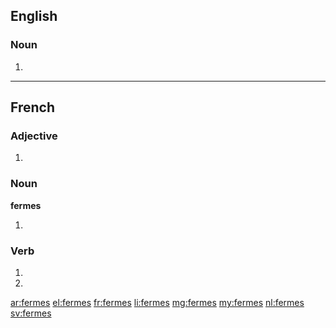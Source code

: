 {{also|fermés}}
==English==

===Noun===
{{head|en}}

# {{plural of|ferme}}

----

==French==

===Adjective===
{{fr-adj-form}}

# {{plural of|ferme|lang=fr|nocat=1}}

===Noun===
'''fermes'''

# {{plural of|ferme|lang=fr}}

===Verb===
{{fr-verb-form}}

# {{conjugation of|fermer||2|s|pres|ind|lang=fr}}
# {{conjugation of|fermer||2|s|pres|sub|lang=fr}}

[[ar:fermes]]
[[el:fermes]]
[[fr:fermes]]
[[li:fermes]]
[[mg:fermes]]
[[my:fermes]]
[[nl:fermes]]
[[sv:fermes]]